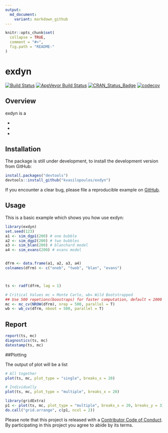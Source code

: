 ```yaml
---
output:
  md_document:
    variant: markdown_github
---
```


<!-- README.md is generated from README.Rmd. Please edit that file -->

```r
knitr::opts_chunk$set(
  collapse = TRUE,
  comment = "#>",
  fig.path = "README-"
)
```



# exdyn

[![Build Status](https://travis-ci.org/kvasilopoulos/exdyn.svg?branch=master)](https://travis-ci.org/kvasilopoulos/exdyn)
[![AppVeyor Build Status](https://ci.appveyor.com/api/projects/status/github/kvasilopoulos/exdyn?branch=master&svg=true)](https://ci.appveyor.com/project/kvasilopoulos/exdyn)
[![CRAN_Status_Badge](http://www.r-pkg.org/badges/version/exdyn)](https://cran.r-project.org/package=exdyn)
[![codecov](https://codecov.io/gh/kvasilopoulos/exdyn/branch/master/graph/badge.svg)](https://codecov.io/gh/kvasilopoulos/exdyn)



## Overview

exdyn is a 

*
*
*

## Installation

The package is still under development, to install the development version from GitHub:

```r
install.packages("devtools")
devtools::install_github("kvasilopoulos/exdyn")
```
If you encounter a clear bug, please file a reproducible example on [GitHub](https://github.com/kvasilopoulos/exdyn/issues).

## Usage

This is a basic example which shows you how use exdyn:

```r
library(exdyn)
set.seed(123)
a1 <- sim_dgp1(200) # one bubble
a2 <- sim_dgp2(200) # two bubbles
a3 <- sim_blan(200) # blanchard model
a4 <- sim_evans(200) # evans model


dfrm <- data.frame(a1, a2, a3, a4)
colnames(dfrm) <- c("oneb", "twob", "blan", "evans")



ts <- radf(dfrm, lag = 1)

# Critical Values mc = Monte Carlo, wb= Wild Bootstrapped
## Use 500 repetions(boostraps) for faster computation, default = 2000
mc <- mc_cv(NROW(dfrm), nrep = 500, parallel = T)
wb <- wb_cv(dfrm, nboot = 500, parallel = T)

```


## Report

```r
report(ts, mc)
diagnostics(ts, mc)
datestamp(ts, mc)

```

##Plotting

The output of plot will be a list

```r

# All together
plot(ts, mc, plot_type = "single", breaks_x = 20)

# Individually
plot(ts, mc, plot_type = "multiple", breaks_x = 20)

library(gridExtra)
p1 <- plot(ts, mc, plot_type = "multiple", breaks_x = 20, breaks_y = 3)
do.call("grid.arrange", c(p1, ncol = 2))
```


Please note that this project is released with a [Contributor Code of Conduct](https://github.com/kvasilopoulos/exdyn/blob/master/CONDUCT.md). By participating in this project you agree to abide by its terms.
